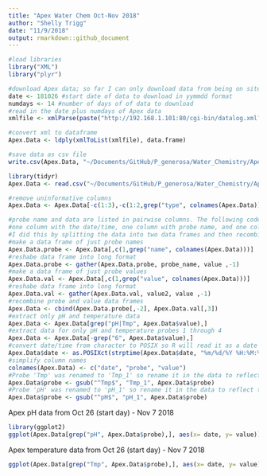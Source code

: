 ```yaml
---
title: "Apex Water Chem Oct-Nov 2018"
author: "Shelly Trigg"
date: "11/9/2018"
output: rmarkdown::github_document
---
```

```r
#load libraries
library("XML")  
library("plyr")

#download Apex data; so far I can only download data from being on site using this code
date <- 181026 #start date of data to download in yymmdd format   
numdays <- 14 #number of days of of data to download  
#read in the date plus numdays of Apex data
xmlfile <- xmlParse(paste("http://192.168.1.101:80/cgi-bin/datalog.xml?sdate=",date,"&days=",numdays)) 

#convert xml to dataframe
Apex.Data <- ldply(xmlToList(xmlfile), data.frame) 

#save data as csv file
write.csv(Apex.Data, "~/Documents/GitHub/P_generosa/Water_Chemistry/Apex_data_20181026-20181107.csv", quote =FALSE, row.names = FALSE)
```

```r
library(tidyr)
Apex.Data <- read.csv("~/Documents/GitHub/P_generosa/Water_Chemistry/Apex_data_20181026-20181107.csv", stringsAsFactors = FALSE)

#remove uninformative columns
Apex.Data <- Apex.Data[-c(1:3),-c(1:2,grep("type", colnames(Apex.Data)))]

#probe name and data are listed in pairwise columns. The following code reorganizes the table to have 
#one column with the date/time, one column with probe name, and one colum with probe value.
#I did this by splitting the data into two data frames and then recombining them. There is probably a better way to do this.
#make a data frame of just probe names
Apex.Data.probe <- Apex.Data[,c(1,grep("name", colnames(Apex.Data)))]
#reshabe data frame into long format
Apex.Data.probe <- gather(Apex.Data.probe, probe_name, value ,-1)
#make a data frame of just probe values
Apex.Data.val <- Apex.Data[,c(1,grep("value", colnames(Apex.Data)))]
#reshabe data frame into long format
Apex.Data.val <- gather(Apex.Data.val, value2, value ,-1)
#recombine probe and value data frames
Apex.Data <- cbind(Apex.Data.probe[,-2], Apex.Data.val[,3])
#extract only pH and temperature data
Apex.Data <- Apex.Data[grep("pH|Tmp", Apex.Data$value),]
#extract data for only pH and temperature probes 1 through 4
Apex.Data <- Apex.Data[-grep("6", Apex.Data$value),]
#convert date/time from character to POSIX so R will read it as a date
Apex.Data$date <- as.POSIXct(strptime(Apex.Data$date, "%m/%d/%Y %H:%M:%S"))
#simplify column names
colnames(Apex.Data) <- c("date", "probe", "value")
#Probe 'Tmp' was renamed to 'Tmp_1' so rename it in the data to reflect that
Apex.Data$probe <- gsub("^Tmp$", "Tmp_1", Apex.Data$probe)
#Probe 'pH' was renamed to 'pH_1' so rename it in the data to reflect that
Apex.Data$probe <- gsub("^pH$", "pH_1", Apex.Data$probe)
```

Apex pH data from Oct 26 (start day) - Nov 7 2018
```r
library(ggplot2)
ggplot(Apex.Data[grep("pH", Apex.Data$probe),], aes(x= date, y= value)) + geom_point() + scale_x_datetime("date", date_breaks = "day", date_labels = "%b %d", expand = c(0,0), minor_breaks = NULL) + xlab("Date") + ylab("pH")  + facet_wrap(~probe, scale = "free") + theme(axis.text.x=element_text(angle = 90, hjust = 0))
```

Apex temperature data from Oct 26 (start day) - Nov 7 2018
```r
ggplot(Apex.Data[grep("Tmp", Apex.Data$probe),], aes(x= date, y= value)) + geom_point() + scale_x_datetime("date", date_breaks = "day", date_labels = "%b %d", expand = c(0,0), minor_breaks = NULL) + xlab("Date") + ylab("Temp (Celcius)")  + facet_wrap(~probe, scale = "free") + theme(axis.text.x=element_text(angle = 90, hjust = 0))
```
